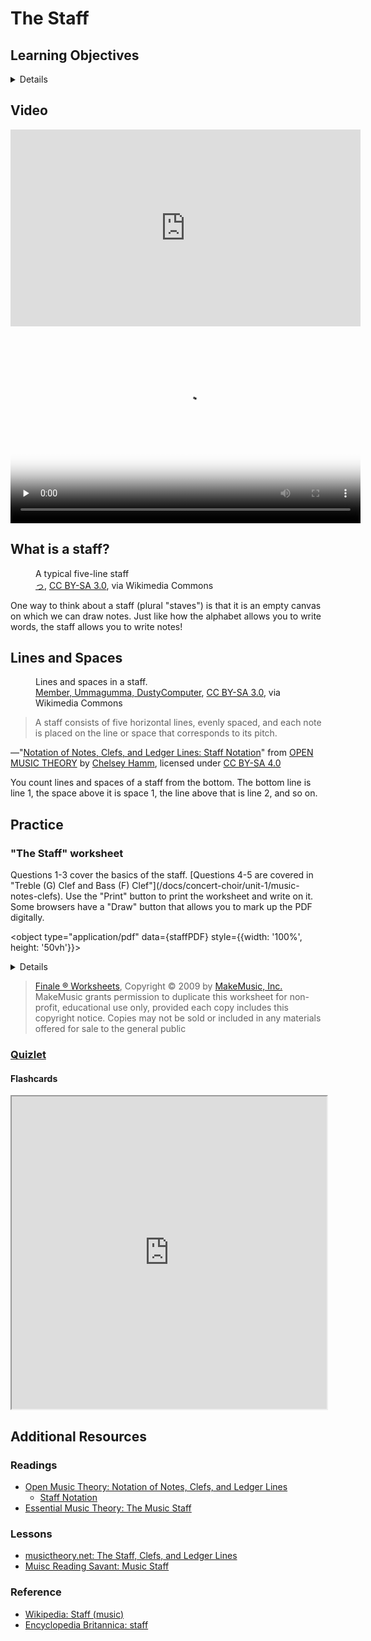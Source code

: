 
# The Staff

## Learning Objectives

<Details summary="1.A Identify, draw, and describe a staff">
  Students can identify and draw a five-line staff and describe its use in conveying pitch.
</Details>

## Video

<Tabs>
  <TabItem value="youtube" label="YouTube" default>
    <iframe width="560" height="315" src="https://www.youtube-nocookie.com/embed/9NkIWXVRF1w?si=nqK6IlantGfMfjo4" title="YouTube video player" frameborder="0" allow="accelerometer; autoplay; clipboard-write; encrypted-media; gyroscope; picture-in-picture; web-share" allowfullscreen></iframe>
  </TabItem>
  <TabItem value="theorybear" label="theorybear" default>
    <video controls width="560" height="315" poster={TheStaffVideoThumbnailJpg} preload="none">
      <picture>
        <source srcset={TheStaffVideoThumbnailWebp} type="image/webp" />
        <source srcset={TheStaffVideoThumbnailJpg} type="image/jpeg" />
        <img src={TheStaffVideoThumbnailJpg} alt="Thumbnail for The Staff video" />
      </picture>
      <track default kind="captions" srclang="en" src={useBaseUrl('/captions/The Staff captions.vtt')} />
      <source src={TheStaffVideoWebm} type="video/webm" />
      <source src={TheStaffVideoMP4} type="video/mp4" />
      Download the
      <a href={TheStaffVideoWebm}>WEBM</a>
      or
      <a href={TheStaffVideoMP4}>MP4</a>
      video.
  </video>
  </TabItem>
</Tabs>

## What is a staff?

<figure class="card card__body">

<div class="darkmodeWhiteBackground">
  <StaffSVG 
    alt="A typical five-line staff with five equally spaced horizontal lines on a white background"
    className="card__image fillWhite"
  />
</div>

<figcaption>
      A typical five-line staff
      <footer class="card__footer">
        <a href="https://commons.wikimedia.org/wiki/File:Staff240.svg">っ</a>, <a href="http://creativecommons.org/licenses/by-sa/3.0/">CC BY-SA 3.0</a>, via Wikimedia Commons
      </footer>
  </figcaption>
</figure>

One way to think about a staff (plural "staves") is that it is an empty canvas on which we can draw notes. Just like how the alphabet allows you to write words, the staff allows you to write notes! 

## Lines and Spaces

<figure class="card card__body" style={{width: '450px'}}>
  <div class="darkmodeWhiteBackground">
    <StaffLinesSpacesSVG 
      alt="A typical five-line staff with five equally spaced horizontal lines on a white background"
      className="card__image fillWhite"
      viewBox="0 0 428 140"
      width="20vw"
    />

  </div>
  <figcaption>
      Lines and spaces in a staff.
      <footer class="card__footer">
        <a href="https://commons.wikimedia.org/wiki/File:Staff_lines_and_spaces_SVG.svg">Member, Ummagumma, DustyComputer</a>, <a href="https://creativecommons.org/licenses/by-sa/3.0">CC BY-SA 3.0</a>, via Wikimedia Commons
      </footer>
  </figcaption>
</figure>

> A staff consists of five horizontal lines, evenly spaced, and each note is placed on the line or space that corresponds to its pitch.
<footer>—"<a href="https://viva.pressbooks.pub/openmusictheory/chapter/notation-of-notes-clefs-and-ledger-lines/#chapter-29-section-2">Notation of Notes, Clefs, and Ledger Lines: Staff Notation</a>" from <a href="https://viva.pressbooks.pub/openmusictheory/">OPEN MUSIC THEORY</a> by <a href="https://cnu.edu/people/chelseyhamm/">Chelsey Hamm</a>, licensed under <a href="https://creativecommons.org/licenses/by-sa/4.0/">CC BY-SA 4.0</a></footer>

You count lines and spaces of a staff from the bottom. The bottom line is line 1, the space above it is space 1, the line above that is line 2, and so on.

## Practice

### "The Staff" worksheet

<Admonition type="tip">
  Questions 1-3 cover the basics of the staff. [Questions 4-5 are covered in "Treble (G) Clef and Bass (F) Clef"](/docs/concert-choir/unit-1/music-notes-clefs). Use the "Print" button to print the worksheet and write on it. Some browsers have a "Draw" button that allows you to mark up the PDF digitally.
</Admonition>

<object type="application/pdf" data={staffPDF} style={{width: '100%', height: '50vh'}}></object>

<Details summary="Answer Key">
  <object type="application/pdf" data={staffPDFAnswerKey} style={{width: '100%', height: '50vh'}}></object>
</Details>

> <a href="https://usermanuals.finalemusic.com/Finale2012Mac/Content/Finale/Worksheets1.htm">Finale ® Worksheets</a>, Copyright © 2009 by <a href="https://www.makemusic.com/">MakeMusic, Inc.</a>
MakeMusic grants permission to duplicate this worksheet for non-profit, educational use only, provided each copy includes this copyright notice.
Copies may not be sold or included in any materials offered for sale to the general public

### [Quizlet](https://quizlet.com/826322104/concert-choir-unit-1-1a-recognizing-drawing-and-describing-a-staff-flash-cards/?new)

#### Flashcards
<iframe src="https://quizlet.com/826322104/flashcards/embed?i=4jdgf1&x=1jj1" height="500" width="100%" style={{border:0}}></iframe>

## Additional Resources

### Readings

- [Open Music Theory: Notation of Notes, Clefs, and Ledger Lines](https://viva.pressbooks.pub/openmusictheory/chapter/notation-of-notes-clefs-and-ledger-lines/)
  - [Staff Notation](https://viva.pressbooks.pub/openmusictheory/chapter/notation-of-notes-clefs-and-ledger-lines/#chapter-29-section-2)
- [Essential Music Theory: The Music Staff](https://www.essential-music-theory.com/music-staff.html)

### Lessons
- [musictheory.net: The Staff, Clefs, and Ledger Lines](https://www.musictheory.net/lessons/10)
- [Muisc Reading Savant: Music Staff](https://www.musicreadingsavant.com/music-staff/)

### Reference
- [Wikipedia: Staff (music)](https://en.wikipedia.org/wiki/Staff_(music))
- [Encyclopedia Britannica: staff](https://www.britannica.com/art/staff)